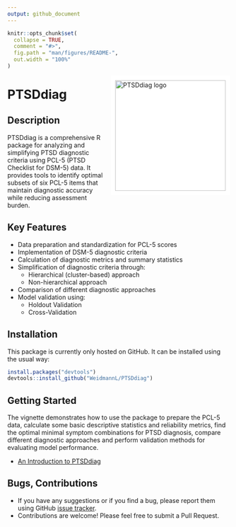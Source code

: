 ```yaml
---
output: github_document
---
```


<!-- README.md is generated from README.Rmd. Please edit that file -->

```r
knitr::opts_chunk$set(
  collapse = TRUE,
  comment = "#>",
  fig.path = "man/figures/README-",
  out.width = "100%"
)
```

<img src="man/figures/logo.png" align="right" height="250" style="background: white; padding: 10px;" alt="PTSDdiag logo" />

# PTSDdiag

<!-- badges: start -->
<!-- badges: end -->

## Description 
PTSDdiag is a comprehensive R package for analyzing and simplifying PTSD diagnostic criteria using PCL-5 (PTSD Checklist for DSM-5) data. It provides tools to identify optimal subsets of six PCL-5 items that maintain diagnostic accuracy while reducing assessment burden. 

## **Key Features**

 * Data preparation and standardization for PCL-5 scores
 * Implementation of DSM-5 diagnostic criteria
 * Calculation of diagnostic metrics and summary statistics
 * Simplification of diagnostic criteria through:
    * Hierarchical (cluster-based) approach
    * Non-hierarchical approach
 * Comparison of different diagnostic approaches
 * Model validation using:
    * Holdout Validation
    * Cross-Validation

## Installation

This package is currently only hosted on GitHub. It can be installed using the usual way:
``` r
install.packages("devtools")
devtools::install_github("WeidmannL/PTSDdiag")
```

## Getting Started

The vignette demonstrates how to use the package to prepare the PCL-5 data, calculate some basic descriptive statistics and reliability metrics, find the optimal minimal symptom combinations for PTSD diagnosis, compare different diagnostic approaches and perform validation methods for evaluating model performance.

 * [An Introduction to PTSDdiag](https://osf.io/73bgx)
 
## Bugs, Contributions

* If you have any suggestions or if you find a bug, please report them using GitHub [issue tracker](https:://github.com/WeidmannL/PTSDdiag/issues).
* Contributions are welcome! Please feel free to submit a Pull Request.
